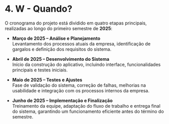 # 4. W - Quando?

O cronograma do projeto está dividido em quatro etapas principais, realizadas ao longo do primeiro semestre de **2025**:

- **Março de 2025 – Análise e Planejamento**  
  Levantamento dos processos atuais da empresa, identificação de gargalos e definição dos requisitos do sistema.

- **Abril de 2025 – Desenvolvimento do Sistema**  
  Início da construção do aplicativo, incluindo interface, funcionalidades principais e testes iniciais.

- **Maio de 2025 – Testes e Ajustes**  
  Fase de validação do sistema, correção de falhas, melhorias na usabilidade e integração com os processos internos da empresa.

- **Junho de 2025 – Implementação e Finalização**  
  Treinamento da equipe, adaptação do fluxo de trabalho e entrega final do sistema, garantindo um funcionamento eficiente antes do término do semestre.
